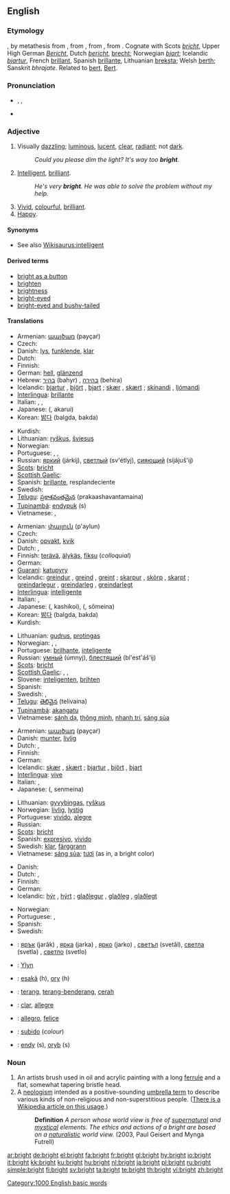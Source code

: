 ==English==

{{rank|occasion|enemy|perfect|730|bright|scarcely|Paris|expression}}

===Etymology===

{{etyl|ang}} {{term|bryht|lang=ang}}, by metathesis from {{term|beorht|lang=ang}}, from {{proto|Germanic|berhtaz||berxiaz}}, from {{proto|Germanic|berkhiaz}}, from {{proto|Indo-European|bʰereg-}}. Cognate with Scots ''[[bricht]]'', Upper High German ''[[Bericht]]'', Dutch ''[[bericht]]'', [[brecht]]; Norwegian ''[[bjart]]''; Icelandic ''[[bjartur]]'', French [[brillant]], Spanish [[brillante]], Lithuanian [[breksta]]; Welsh [[berth]]; Sanskrit {{rfscript|Devanagari}} ''bhrajate''. Related to [[bert]], [[Bert]].

===Pronunciation===
* {{enPR|brīt}}, {{IPA|/braɪt/}}, {{SAMPA|/braIt/}}
* {{audio|en-us-bright.ogg|Audio (US)}}
*: {{rhymes|aɪt}}

===Adjective===
{{en-adj|er}}

# Visually [[dazzling]]; [[luminous]], [[lucent]], [[clear]], [[radiant]]; not [[dark]].
#: ''Could you please dim the light? It's way too '''bright'''.''
# [[intelligent|Intelligent]], [[brilliant]].
#: ''He's very '''bright'''. He was able to solve the problem without my help.''
# [[vivid|Vivid]], [[colourful]], [[brilliant]].
# [[happy|Happy]].

====Synonyms====
* See also [[Wikisaurus:intelligent]]

====Derived terms====
* [[bright as a button‎ ]]
* [[brighten]]
* [[brightness]]
* [[bright-eyed]]
* [[bright-eyed and bushy-tailed]]

====Translations====
{{trans-top|Visually dazzling, luminous, radiant}}
* Armenian: [[պայծառ]] (payçaṙ)
* Czech: {{t-|cs|jasný}}
* Danish: [[lys]], [[funklende]], [[klar]]
* Dutch: {{t+|nl|helder}}
* Finnish: {{t+|fi|kirkas}}
* German: [[hell]], [[glänzend]]
* Hebrew: [[בהיר]] (bahyr) {{m}}, [[בהירה]] (behira) {{f}}
* Icelandic: [[bjartur]] {{m}}, [[björt]] {{f}}, [[bjart]] {{n}}; [[skær]] {{m|f}}, [[skært]] {{n}}; [[skínandi]] {{m|f|n}}, [[ljómandi]] {{m|f|n}}
* [[Interlingua]]: [[brillante]]
* Italian: {{t+|it|brillante}}, {{t+|it|luminoso}}, {{t+|it|lucente}}
* Japanese: {{Jpan|[[明るい]]}} ({{Jpan|[[あかるい]]}}, akarui)
* Korean: [[밝다]] (balgda, bakda)
{{trans-mid}}
* Kurdish: {{KUchar|[[بریقه‌دار]]}}
* Lithuanian: [[ryškus]], [[šviesus]]
* Norwegian: {{t+|no|lys}}
* Portuguese: {{t+|pt|brilhante}}, {{t+|pt|luminoso}}, {{t+|pt|radiante}}
* Russian: [[яркий]] (járkij), [[светлый]] (sv'étlyj), [[сияющий]] (sijájuš'ij)
* [[Scots]]: [[bricht]]
* [[Scottish Gaelic]]: {{t-|gd|soilleir|xs=Scottish Gaelic}}
* Spanish: [[brillante]], resplandeciente
* Swedish: {{t+|sv|ljus}}
* [[Telugu]]: [[ప్రకాశవంతమైన]] (prakaashavantamaina)
* [[Tupinambá]]: [[endypuk]] (s)
* Vietnamese: {{t+|vi|sáng|xs=Vietnamese}}, {{t+|vi|sáng sủa|xs=Vietnamese}}
{{trans-bottom}}

{{trans-top|Intelligent}}
* Armenian: [[փայլուն]] (p'aylun)
* Czech: {{t+|cs|bystrý}}
* Danish: [[opvakt]], [[kvik]]
* Dutch: {{t+|nl|slim}}, {{t+|nl|intelligent}}
* Finnish: [[terävä]], [[älykäs]], [[fiksu]] (''colloquial'')
* German: {{t+|de|intelligent}}
* [[Guaraní]]: [[katupyry]]
* Icelandic: [[greindur]] {{m}}, [[greind]] {{f}}, [[greint]] {{n}}; [[skarpur]] {{m}}, [[skörp]] {{f}}, [[skarpt]] {{n}}; [[greindarlegur]] {{m}}, [[greindarleg]] {{f}}, [[greindarlegt]] {{n}}
* [[Interlingua]]: [[intelligente]]
* Italian: {{t+|it|brillante}}, {{t+|it|intelligente}}
* Japanese: {{Jpan|[[賢い]]}} ({{Jpan|[[かしこい]]}}, kashikoi), {{Jpan|[[聡明な]]}} ({{Jpan|[[そうめいな]]}}, sōmeina)
* Korean: [[밝다]] (balgda, bakda)
* Kurdish: {{KUchar|[[زیره‌ک]]}}
{{trans-mid}}
* Lithuanian: [[gudrus]], [[protingas]]
* Norwegian: {{t-|no|intelligent}}, {{t+|no|dyktig}}, {{t+|no|klok}}
* Portuguese: [[brilhante]], [[inteligente]]
* Russian: [[умный]] (úmnyj), [[блестящий]] (bl'est'áš'ij)
* [[Scots]]: [[bricht]]
* [[Scottish Gaelic]]: {{t-|gd|geur|xs=Scottish Gaelic}}, {{t-|gd|tuigseach|xs=Scottish Gaelic}}, {{t-|gd|toinisgeil|xs=Scottish Gaelic}}
* Slovene: [[inteligenten]], [[brihten]]
* Spanish: {{t-|es|brillante}}
* Swedish: {{t+|sv|intelligent}}, {{t+|sv|klyftig}}
* [[Telugu]]: [[తెలివైన]] (telivaina)
* [[Tupinambá]]: [[akangatu]]
* Vietnamese: [[sánh dạ]], [[thông minh]], [[nhanh trí]], [[sáng sủa]]
{{trans-bottom}}

{{trans-top|Vivid}}
* Armenian: [[պայծառ]] (payçaṙ)
* Danish: [[munter]], [[livlig]]
* Dutch: {{t-|nl|bont}}, {{t-|nl|levendig}}
* Finnish: {{t+|fi|kirkas}}
* German: {{t+|de|lebhaft}}
* Icelandic: [[skær]] {{m|f}}, [[skært]] {{n}}; [[bjartur]] {{m}}, [[björt]] {{f}}, [[bjart]] {{n}}
* [[Interlingua]]: [[vive]]
* Italian: {{t+|it|brillante}}, {{t+|it|allegro}}
* Japanese: {{Jpan|[[鮮明な]]}} ({{Jpan|[[せんめいな]]}}, senmeina)
{{trans-mid}}
* Lithuanian: [[gyvybingas]], [[ryškus]]
* Norwegian: [[livlig]], [[lystig]]
* Portuguese: [[vivído]], [[alegre]]
* Russian: {{t+|ru|яркий|sc=Cyrl}}
* [[Scots]]: [[bricht]]
* Spanish: [[expresivo]], [[vívido]]
* Swedish: [[klar]], [[färggrann]]
* Vietnamese: [[sáng sủa]]; [[tươi]] (as in, a bright color)
{{trans-bottom}}

{{trans-top|Happy}}
* Danish: {{t-|da|munter}}
* Dutch: {{t+|nl|vrolijk}}, {{t+|nl|opgeruimd}}
* Finnish: {{t+|fi|iloinen}}
* German: {{t+|de|heiter}}
* Icelandic: [[hýr]] {{m|f}}, [[hýrt]] {{n}}; [[glaðlegur]] {{m}}, [[glaðleg]] {{f}}, [[glaðlegt]] {{n}}
{{trans-mid}}
* Norwegian: {{t+|no|glad}}
* Portuguese: {{t+|pt|radiante}}, {{t+|pt|alegre}}
* Spanish: {{t-|es|alegre}}
* Swedish: {{t+|sv|glad}}
{{trans-bottom}}

{{checktrans-top}}
* {{ttbc|Bulgarian}}: [[ярък]] (jarǎk) {{m}}, [[ярка]] (jarka) {{f}}, [[ярко]] (jarko) {{n}}, [[светъл]] (svetǎl), [[светла]] (svetla) {{f}}, [[светло]] (svetlo) {{n}}
* {{ttbc|Cornish}}: [[Ylyn]]
* {{ttbc|Guaraní}}: [[esakã]] (h), [[ory]] (h)
* {{ttbc|Indonesian}}: [[terang]], [[terang-benderang]], [[cerah]]
* {{ttbc|Interlingua}}: [[clar]], [[allegre]]
* {{ttbc|Italian}}: [[allegro]], [[felice]]
{{checktrans-mid}}
* {{ttbc|Spanish}}: [[subido]] (''colour'')
* {{ttbc|Tupinambá}}: [[endy]] (s), [[oryb]] (s)
{{checktrans-bottom}}

===Noun===
{{en-noun}}

# An artists brush used in oil and acrylic painting with a long [[ferrule]] and a flat, somewhat tapering bristle head.
# A [[neologism]] intended as a positive-sounding [[umbrella term]] to describe various kinds of non-religious and non-superstitious people. ([[w:Brights movement|There is a Wikipedia article on this usage]].)
#: '''Definition''' ''A person whose world view is free of [[supernatural]] and [[mystical]] elements. The ethics and actions of a bright are based on a [[naturalistic]] world view.'' (2003, Paul Geisert and Mynga Futrell)

[[Category:1000 English basic words]]

[[ar:bright]]
[[de:bright]]
[[el:bright]]
[[fa:bright]]
[[fr:bright]]
[[gl:bright]]
[[hy:bright]]
[[io:bright]]
[[it:bright]]
[[kk:bright]]
[[ku:bright]]
[[hu:bright]]
[[nl:bright]]
[[ja:bright]]
[[pl:bright]]
[[ru:bright]]
[[simple:bright]]
[[fi:bright]]
[[sv:bright]]
[[ta:bright]]
[[te:bright]]
[[th:bright]]
[[vi:bright]]
[[zh:bright]]